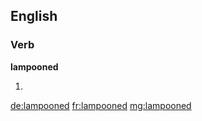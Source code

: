 ==English==

===Verb===
'''lampooned'''

# {{past of|lampoon}}

[[de:lampooned]]
[[fr:lampooned]]
[[mg:lampooned]]